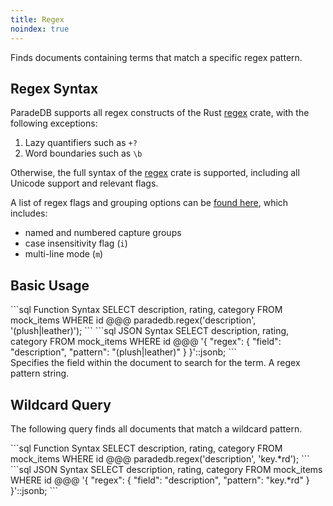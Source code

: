 ```yaml
---
title: Regex
noindex: true
---
```


Finds documents containing terms that match a specific regex pattern.

## Regex Syntax

ParadeDB supports all regex constructs of the Rust [regex](https://docs.rs/regex/latest/regex/) crate, with the following exceptions:

1. Lazy quantifiers such as `+?`
2. Word boundaries such as `\b`

Otherwise, the full syntax of the [regex](https://docs.rs/regex/latest/regex/) crate is supported, including all Unicode support and relevant flags.

A list of regex flags and grouping options can be [found here](https://docs.rs/regex/latest/regex/#grouping-and-flags), which includes:

- named and numbered capture groups
- case insensitivity flag (`i`)
- multi-line mode (`m`)

## Basic Usage

<CodeGroup>
```sql Function Syntax
SELECT description, rating, category
FROM mock_items
WHERE id @@@ paradedb.regex('description', '(plush|leather)');
```
```sql JSON Syntax
SELECT description, rating, category
FROM mock_items
WHERE id @@@
'{
    "regex": {
        "field": "description",
        "pattern": "(plush|leather)"
    }
}'::jsonb;
```
</CodeGroup>

<div className="mt-8" />

<ParamField body="field" required>
  Specifies the field within the document to search for the term.
</ParamField>
<ParamField body="pattern" required>
  A regex pattern string.
</ParamField>

## Wildcard Query

The following query finds all documents that match a wildcard pattern.

<CodeGroup>
```sql Function Syntax
SELECT description, rating, category
FROM mock_items
WHERE id @@@ paradedb.regex('description', 'key.*rd');
```
```sql JSON Syntax
SELECT description, rating, category
FROM mock_items
WHERE id @@@
'{
    "regex": {
        "field": "description",
        "pattern": "key.*rd"
    }
}'::jsonb;
```
</CodeGroup>
